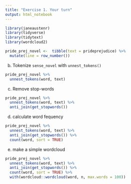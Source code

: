 ```yaml
---
title: "Exercise 1. Your turn"
output: html_notebook
---
```


```r
library(janeaustenr)
library(tidyverse)
library(tidytext)
library(wordcloud2)
```


```r
pride_prej_novel <-  tibble(text = prideprejudice) %>%
  mutate(line = row_number())
```

b. Tokenize `sense_novel` with `unnest_tokens()`

```r
pride_prej_novel %>% 
  unnest_tokens(word, text)
```

c. Remove stop-words

```r
pride_prej_novel %>% 
  unnest_tokens(word, text) %>% 
  anti_join(get_stopwords())
```

d. calculate word fequency

```r
pride_prej_novel %>% 
  unnest_tokens(word, text) %>% 
  anti_join(get_stopwords()) %>% 
  count(word, sort = TRUE) 
```

e. make a simple wordcloud

```r
pride_prej_novel %>% 
  unnest_tokens(word, text) %>% 
  anti_join(get_stopwords()) %>% 
  count(word, sort = TRUE) %>% 
  with(wordcloud::wordcloud(word, n, max.words = 100))
```

